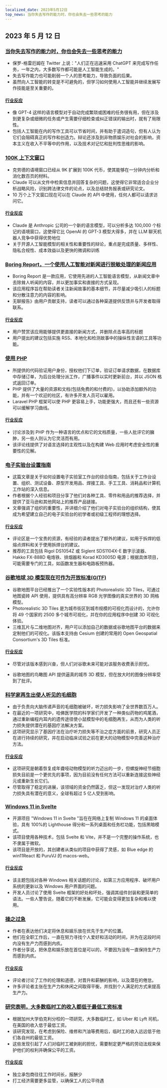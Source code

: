 ```yaml
---
localized_date: 2023年5月12日
top_news: 当你失去写作的能力时，你也会失去一些思考的能力
---
```




## 2023 年 5 月 12 日

### [当你失去写作的能力时，你也会失去一些思考的能力](https://twitter.com/paulg/status/1655925905527537666)

- 保罗-格雷厄姆在 Twitter 上说："人们正在迅速采用 ChatGPT 来完成写作任务，一年之内，大多数写作都可能是人工智能生成的。"
- 失去写作能力也可能削弱一个人的思考能力，导致负面的后果。
- 虽然向人工智能的转变是不可避免的，但学习如何使用人工智能并继续发展写作技能是至关重要的。

#### [行业反应](http://news.ycombinator.com/item?id=35896190)

- 像 GPT-4 这样的语言模型对于自动完成繁琐或困难的任务很有用，但在涉及到更复杂或细微的任务或产生需要仔细检查或纠正错误的输出时，就有了局限性。
- 包括人工智能在内的写作工具可以节省时间，并有助于遣词造句，但有人认为它们会阻碍真正的写作和创造力。辩论还涉及到非物质娱乐对社会的影响，资本主义在收入不平等中的作用，以及技术对记忆和批判性思维的影响。

### [100K 上下文窗口](https://www.anthropic.com/index/100k-context-windows)

- 克劳德的语境窗口已经从 9K 扩展到 100K 代币，使其能够在一分钟内分析和消化数百页的材料。
- Claude 可以从文件中检索信息并回答复杂的问题，这使得它非常适合企业分析战略风险，识别跨法律文件的论点，以及总结财务报表或研究论文。
- 10 万个上下文窗口现在可以在 Claude 的 API 中使用，任何人都可以请求访问它。

#### [行业反应](http://news.ycombinator.com/item?id=35904773)

- Claude 是 Anthropic 公司的一个新的语言模型，可以分析多达 100,000 个标记的语境窗口，这使得它比 OpenAI 的 GPT-3 模型大得多，并在 LLM 聊天机器人竞争中获得优势地位
- 关于开源人工智能模型的相关性和重要性的辩论，重点是完成质量、多样性、隐私合规性、成本效益以及更快的微调和训练

### [Boring Report，一个使用人工智能对新闻进行脱敏处理的新闻应用](https://www.boringreport.org/)

- Boring Report 是一款应用，它使用先进的人工智能语言模型，从新闻文章中去除耸人听闻的内容，并以更加事实和直接的方式呈现。
- 该应用程序旨在帮助读者关注新闻故事的基本细节，并尽量减少吸引人的标题和分散注意力的内容的影响。
- 无聊报告》由用户贡献支持，读者可以通过各种渠道提供反馈并与开发者取得联系。

#### [行业反应](http://news.ycombinator.com/item?id=35905437)

- 用户赞赏该应用能够提供更直接的新闻方式，并删除点击率高的标题
- 用户提出的建议包括实施 RSS、本地化和检测故事中的操纵性言语的工具等功能。

### [使用 PHP](https://gowithphp.com/)

- 所提供的代码验证用户身份，授权他们下订单，验证订单请求数据，在数据库中存储订单，为后台处理分派工作，广播事件以实时更新前台，并以 JSON 格式返回订单。
- PHP 提供了大量的资源和文档(包括免费的和付费的)，以协助添加额外的功能，并有一个欢迎的社区，有许多开发人员可以雇用。
- Laravel PHP 框架可以使 PHP 更容易上手，功能更强大，而且还有一些资源可以缓解学习曲线。

#### [行业反应](http://news.ycombinator.com/item?id=35896954)

- 讨论涉及到 PHP 作为一种语言的优点和它的文档质量，一些人批评它的臃肿，另一些人则认为它灵活而有用。
- 该评论线提供了对语言选择的主观性以及在构建 Web 应用时考虑安全性的重要性的见解。

### [电子实验台设置指南](https://badar.tech/2023/04/30/electronics-lab-bench-setup-guide/)

- 这篇文章是关于如何设置电子实验室工作台的综合指南，包括关于工作台设置、组织、测试设备、原型开发用品、焊接工具、手工工具、消耗品和计算机工作站的深入信息。
- 作者根据个人经验和项目分享了他们对各种工具、零件和用品的推荐选择，并提供了亚马逊和其他网站上的推荐产品链接。
- 文章强调了组织的重要性，并详细介绍了他们对电子实验台的组织结构，使其成为希望建立自己的电子实验台的初学者或初级工程师的理想选择。

#### [行业反应](http://news.ycombinator.com/item?id=35903294)

- 评论区是一个宝贵的资源，有经验的读者提出了额外的建议，如用于拆焊的低熔点焊料和关于使用拆焊台的建议。
- 推荐的工具包括 Rigol DS1054Z 或 Siglent SDS1104X-E 数字示波器、Hakko FX-888D 电烙铁、排烟器和 Korad KD3005D 电源；根据具体项目，可能需要专门的工具，如函数发生器和电路板预热器。

### [谷歌地球 3D 模型现在可作为开放标准(GlTF)](https://cloud.google.com/blog/products/maps-platform/create-immersive-3d-map-experiences-photorealistic-3d-tiles)

- 谷歌地图平台已经推出了一个实验性版本的 Photorealistic 3D Tiles，可通过地图瓷砖 API 使用，提供具有高分辨率 RGB 光学图像的真实世界的 3D 网格模型。
- Photorealistic 3D Tiles 是为城市街区到城市规模的可视化而设计的，允许你将 49 个国家的 2500 多个城市可视化，并在你的应用程序中创建 3D 可视化体验。
- 三维瓦片与二维地图对齐，用户可以添加自己的数据或谷歌地图平台的数据来定制他们的可视化。该版本支持由 Cesium 创建的常用的 Open Geospatial Consortium's 3D Tiles 标准。

#### [行业反应](http://news.ycombinator.com/item?id=35896176)

- 尽管对该版本感到兴奋，但人们对谷歌未来可能对该服务收费表示担忧。

- 谷歌地图的鸟瞰图 API 提供逼真的城市 3D 模型，但在放大时的图像分辨率受到了批评。

### [科学家再生出使人听见的毛细胞](https://hms.harvard.edu/news/scientists-regenerate-hair-cells-enable-hearing)

- 由于负责向大脑传递声音的毛细胞被破坏，听力损失影响了全世界数百万人。
- 在最近的一项研究中，哈佛医学院的科学家们开发了一种类似药物的鸡尾酒，通过重新编程内耳内的遗传途径使小鼠模型中的毛细胞再生，从而为人类的听力损失提供潜在的基因疗法解决方案。
- 这项研究显示了基因疗法在治疗听力损失等不治之症方面的前景，研究人员正在进行持续的研究，并在启动临床试验之前在更大的动物模型中完善这种治疗方法。

#### [行业反应](http://news.ycombinator.com/item?id=35895417)

- 这项研究是朝着恢复成年聋哑动物模型的听力迈出的一步，但螺旋神经节细胞损失目前是一个更优先的事项，因为目前没有任何方法可以重新连接这些神经元或重新生长它们。
- 尽管取得了稳定的进展，该领域的资金仍然匮乏，但这一发现对治疗人类的听力损失具有潜在的意义，全球有超过 5 亿人受到影响。

### [Windows 11 in Svelte](https://github.com/yashash-pugalia/win11-svelte)

- 开源项目 "Windows 11 in Svelte "旨在在网络上复制 Windows 11 的桌面体验，具有 100%的 Lighthouse 得分和一系列桌面和任务栏功能，包括黑暗模式。
- 该项目使用各种技术，包括 Svelte 和 Vite，并不是一个完整的操作系统，也不隶属于微软。
- 该项目是开放的，其创建者从类似的项目中获得了灵感，如 Blue edge 的 win11React 和 PuruVJ 的 macos-web。

#### [行业反应](http://news.ycombinator.com/item?id=35896505)

- 该主题包括对各种 Windows 相关话题的讨论，如第三方应用程序、破坏用户系统的更新以及 Windows 用户界面的问题。
- 开发人员讨论了使用 Svelte 框架的好处和坏处，强调其组件封装和更简单的语法。一些人警告说，随着它的不断发展，它可能会变得更加复杂和难以使用。

### [操之过急](https://dostoynikov.bearblog.dev/fuck-being-productive/)

- 作者在表达他们决定将休息和娱乐放在优先于生产的位置。
- 他们在全职工作后，一直在努力寻找个人爱好和活动的时间，并为在这段时间内没有生产力而感到内疚。
- 作者分享说，把休息和娱乐放在首位是可以的，不要因为没有一直保持生产力而感到内疚。

#### [行业反应](http://news.ycombinator.com/item?id=35899518)

- 评论者讨论了工作的伦理和道德，对晋升和薪酬的影响，以及潜在的倦怠。
- 许多评论者主张在生产力和休闲之间取得平衡，并找到个人满足的方式来提高生产力。

### [研究表明，大多数临时工的收入都低于最低工资标准](https://www.bristol.ac.uk/news/2023/may/gig-economy-worker-research.html)

- 根据加州大学伯克利分校的一项研究，大多数临时工，如 Uber 和 Lyft 司机，在美国的收入低于最低工资。
- 该研究发现，在考虑到保险、维修和汽油等费用后，临时工的收入远远低于他们各自州的最低工资。
- 这些发现引起了人们对临时工被剥削的担忧，需要制定更严格的劳动法规来保护他们的权利并确保公平的工资。

#### [行业反应](http://news.ycombinator.com/item?id=35901889)

- 独立承包商往往工作时间长，报酬少
- 打工经济需要更多监管，以确保工人的公平待遇

</Steps>

